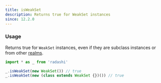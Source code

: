 ```yaml
---
title: isWeakSet
description: Returns true for WeakSet instances
since: 12.2.0
---
```


### Usage

Returns true for `WeakSet` instances, even if they are subclass instances or from
other [realms](https://developer.mozilla.org/en-US/docs/Web/JavaScript/Reference/Operators/instanceof#instanceof_and_multiple_realms).

```ts twoslash
import * as _ from 'radashi'

_.isWeakSet(new WeakSet()) // true
_.isWeakSet(new (class extends WeakSet {})()) // true
```
